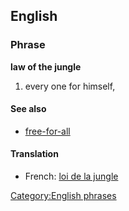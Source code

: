 ==English==
===Phrase===
{{wikipedia}}
'''law of the jungle'''
#every one for himself, 

====See also====
*[[free-for-all]]

====Translation====
{{top}}
*French: [[loi de la jungle]] {{f}}
{{bottom}}

[[Category:English phrases]]